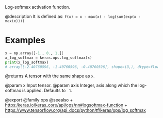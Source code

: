 Log-softmax activation function.

@description
It is defined as:
`f(x) = x - max(x) - log(sum(exp(x - max(x))))`

# Examples
```python
x = np.array([-1., 0., 1.])
x_log_softmax = keras.ops.log_softmax(x)
print(x_log_softmax)
# array([-2.40760596, -1.40760596, -0.40760596], shape=(3,), dtype=float64)
```

@returns
A tensor with the same shape as `x`.

@param x Input tensor.
@param axis Integer, axis along which the log-softmax is applied.
    Defaults to `-1`.

@export
@family ops
@seealso
+ <https:/keras.io/keras_core/api/ops/nn#logsoftmax-function>
+ <https://www.tensorflow.org/api_docs/python/tf/keras/ops/log_softmax>
